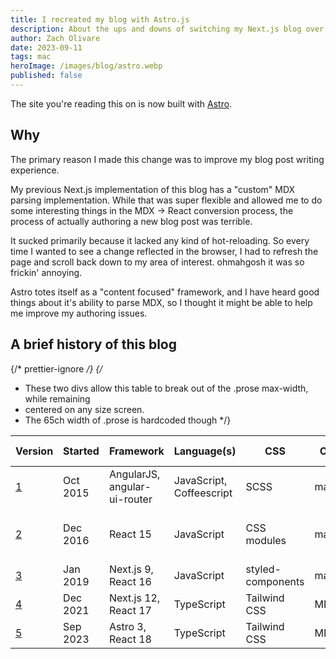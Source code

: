 ```yaml
---
title: I recreated my blog with Astro.js
description: About the ups and downs of switching my Next.js blog over to Astro
author: Zach Olivare
date: 2023-09-11
tags: mac
heroImage: /images/blog/astro.webp
published: false
---
```


The site you're reading this on is now built with [Astro](https://astro.build).

## Why

The primary reason I made this change was to improve my blog post writing experience.

My previous Next.js implementation of this blog has a "custom" MDX parsing implementation. While that was super flexible and allowed me to do some interesting things in the MDX -> React conversion process, the process of actually authoring a new blog post was terrible.

It sucked primarily because it lacked any kind of hot-reloading. So every time I wanted to see a change reflected in the browser, I had to refresh the page and scroll back down to my area of interest. ohmahgosh it was so frickin' annoying.

Astro totes itself as a "content focused" framework, and I have heard good things about it's ability to parse MDX, so I thought it might be able to help me improve my authoring issues.

## A brief history of this blog

{/* prettier-ignore */}
{/*

- These two divs allow this table to break out of the .prose max-width, while remaining
- centered on any size screen.
- The 65ch width of .prose is hardcoded though
  \*/}

<div style={{width: '100vw', marginLeft: ' calc(-100vw / 2 + 65ch / 2 - 10px)'}} className="px-16">
<div style={{maxWidth: '1500px', marginLeft: 'auto', marginRight: 'auto'}}>

| Version | Started  | Framework                    | Language(s)              | CSS               | Content  | Package Manager | Other                             |
| ------- | -------- | ---------------------------- | ------------------------ | ----------------- | -------- | --------------- | --------------------------------- |
| [1][v1] | Oct 2015 | AngularJS, angular-ui-router | JavaScript, Coffeescript | SCSS              | markdown | bower           |
| [2][v2] | Dec 2016 | React 15                     | JavaScript               | CSS modules       | markdown | npm             | webpack, react-static-boilerplate |
| [3][v3] | Jan 2019 | Next.js 9, React 16          | JavaScript               | styled-components | markdown | yarn            | prettier                          |
| [4][v4] | Dec 2021 | Next.js 12, React 17         | TypeScript               | Tailwind CSS      | MDX      | yarn            | storybook                         |
| [5][v5] | Sep 2023 | Astro 3, React 18            | TypeScript               | Tailwind CSS      | MDX      | pnpm            |

</div>
</div>

[v1]: https://github.com/0livare/zach-blog-v1
[v2]: https://github.com/0livare/zach-blog-v2
[v3]: https://github.com/0livare/zach-blog-v3
[v4]: https://github.com/0livare/zach-blog-v4
[v5]: https://github.com/0livare/zach-blog-v5
